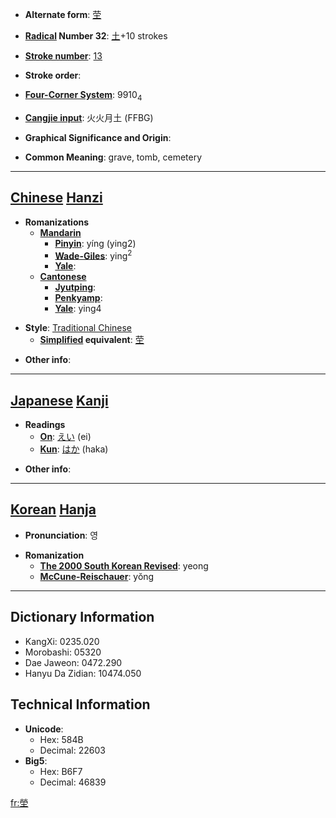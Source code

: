 * '''Alternate form''': [[茔]]

* '''[[Wiktionary:Chinese radical index| Radical]] Number 32''': [[Wiktionary:Chinese radical index 土|土]]+10 strokes

* '''[[Wiktionary:Chinese total strokes index|Stroke number]]''': [[Wiktionary:Chinese total strokes index 13|13]]

* '''Stroke order''': 

* '''[[Wiktionary:Chinese four corner index|Four-Corner System]]''': 9910<sub>4</sub>

* '''[[Wiktionary:Chinese Cangjie index|Cangjie input]]''': 火火月土 (FFBG)

* '''Graphical Significance and Origin''': 

* '''Common Meaning''': grave, tomb, cemetery

----

== [[Chinese]] [[Hanzi]] ==

* '''Romanizations'''
** '''[[Mandarin]]'''
*** '''[[Pinyin]]''': yíng (ying2)
*** '''[[Wade-Giles]]''': ying<sup>2</sup>
*** '''[[Yale]]''': 
** '''[[Cantonese]]'''
*** '''[[Jyutping]]''':
*** '''[[Penkyamp]]''': 
*** '''[[Yale]]''': ying4

* '''Style''': [[Traditional Chinese]] 
** '''[[Simplified Chinese|Simplified]] equivalent''': [[茔]]

* '''Other info''': 

----

== [[Japanese]] [[Kanji]] ==

* '''Readings'''
** '''[[On]]''': [[えい]] (ei)
** '''[[Kun]]''': [[はか]] (haka)

* '''Other info''':  

----

== [[Korean]] [[Hanja]] ==

* '''Pronunciation''': 영

* '''Romanization'''
** '''[[The 2000 South Korean Revised Romanization|The 2000 South Korean Revised]]''': yeong
** '''[[McCune-Reischauer]]''': yŏng

----

== Dictionary Information ==

* KangXi: 0235.020
* Morobashi: 05320
* Dae Jaweon: 0472.290
* Hanyu Da Zidian: 10474.050

== Technical Information ==

* '''Unicode''':
** Hex: 584B
** Decimal: 22603
* '''Big5''':
** Hex: B6F7
** Decimal: 46839

[[fr:塋]]